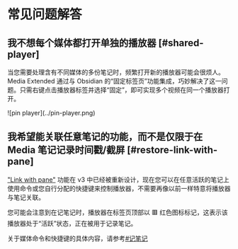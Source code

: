 
# 常见问题解答

## 我不想每个媒体都打开单独的播放器 [#shared-player]

当您需要处理含有不同媒体的多份笔记时，频繁打开新的播放器可能会很烦人。Media Extended 通过与 Obsidian 的“固定标签页”功能集成，巧妙解决了这一问题。只需右键点击播放器标签并选择“固定”，即可实现多个视频在同一个播放器打开。

<Bleed>
![pin player](../pin-player.png)
</Bleed>

## 我希望能关联任意笔记的功能，而不是仅限于在 Media 笔记记录时间戳/截屏 [#restore-link-with-pane]

["Link with pane"](https://github.com/PKM-er/media-extended/wiki/Open-Links-in-One-Shared-Player) 功能在 v3 中已经被重新设计，现在您可以在任意活跃的笔记上使用命令或您自行分配的快捷键来控制播放器，不需要再像以前一样特意将播放器与笔记关联。

您可能会注意到在记笔记时，播放器在标签页顶部以 🟥 红色图标标记，这表示该播放器处于“活跃”状态，正在被用于记录笔记。

关于媒体命令和快捷键的具体内容，请参考[#记笔记](/getting-started/first-note#taking-notes)
